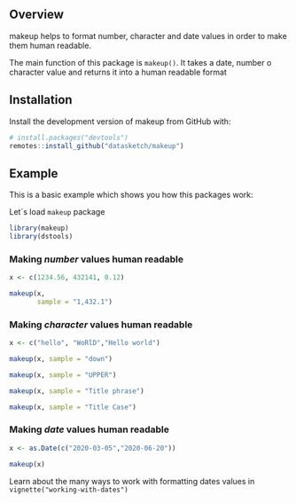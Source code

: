 
## Overview

makeup helps to format number, character and date values in order to make them human readable.

The main function of this package is `makeup()`. It takes a date, number o character value and returns it into a human readable format


## Installation

Install the development version of makeup from GitHub with:

``` r
# install.packages("devtools")
remotes::install_github("datasketch/makeup")
```

## Example

This is a basic example which shows you how this packages work:

Let´s load `makeup` package

```r
library(makeup)
library(dstools)
```

### Making _number_ values human readable

```r
x <- c(1234.56, 432141, 0.12)

makeup(x, 
       sample = "1,432.1")
```

### Making _character_ values human readable

```r
x <- c("hello", "WoRlD","Hello world")

makeup(x, sample = "down")

makeup(x, sample = "UPPER")

makeup(x, sample = "Title phrase")

makeup(x, sample = "Title Case")
```

### Making _date_ values human readable

```r
x <- as.Date(c("2020-03-05","2020-06-20"))

makeup(x)
```

Learn about the many ways to work with formatting dates values in `vignette("working-with-dates")`
